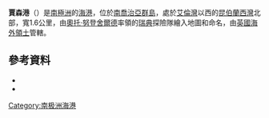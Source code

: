 {{coord|54|11|S|36|35|W|source:GNIS|display=title}}
'''賈森港'''（{{lang-en|Jason Harbour}}）是[[南極洲|南極洲]]的[[海港|海港]]，位於[[南喬治亞群島|南喬治亞群島]]，處於[[艾倫灣|艾倫灣]]以西的[[昆伯蘭西灣|昆伯蘭西灣]]北部，寬1.6公里，由[[奧托·努登舍爾德|奧托·努登舍爾德]]率領的[[瑞典|瑞典]]探險隊繪入地圖和命名，由[[英國海外領土|英國海外領土]]管轄。

==參考資料==
*{{cite gnis | type = antarid | id = 7493| name = Jason Harbor | accessdate = 2012-07-17}}
*{{usgs-gazetteer|id=7493|name=Jason Harbor}}

{{Antarctica-geo-stub}}
[[Category:南极洲海港|Category:南极洲海港]]